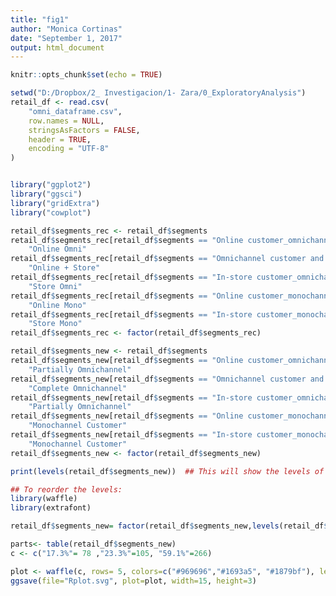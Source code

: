 ```yaml
---
title: "fig1"
author: "Monica Cortinas"
date: "September 1, 2017"
output: html_document
---
```


```r
knitr::opts_chunk$set(echo = TRUE)
```

```r
setwd("D:/Dropbox/2_ Investigacion/1- Zara/0_ExploratoryAnalysis")
retail_df <- read.csv(
    "omni_dataframe.csv",
    row.names = NULL,
    stringsAsFactors = FALSE,
    header = TRUE,
    encoding = "UTF-8"
)


library("ggplot2")
library("ggsci")
library("gridExtra")
library("cowplot")

retail_df$segments_rec <- retail_df$segments
retail_df$segments_rec[retail_df$segments == "Online customer_omnichannel user"] <-
    "Online Omni"
retail_df$segments_rec[retail_df$segments == "Omnichannel customer and user"] <-
    "Online + Store"
retail_df$segments_rec[retail_df$segments == "In-store customer_omnichannel user"] <-
    "Store Omni"
retail_df$segments_rec[retail_df$segments == "Online customer_monochannel user"] <-
    "Online Mono"
retail_df$segments_rec[retail_df$segments == "In-store customer_monochannel user"] <-
    "Store Mono"
retail_df$segments_rec <- factor(retail_df$segments_rec)

retail_df$segments_new <- retail_df$segments
retail_df$segments_new[retail_df$segments == "Online customer_omnichannel user"] <-
    "Partially Omnichannel"
retail_df$segments_new[retail_df$segments == "Omnichannel customer and user"] <-
    "Complete Omnichannel"
retail_df$segments_new[retail_df$segments == "In-store customer_omnichannel user"] <-
    "Partially Omnichannel"
retail_df$segments_new[retail_df$segments == "Online customer_monochannel user"] <-
    "Monochannel Customer"
retail_df$segments_new[retail_df$segments == "In-store customer_monochannel user"] <-
    "Monochannel Customer"
retail_df$segments_new <- factor(retail_df$segments_new)

print(levels(retail_df$segments_new))  ## This will show the levels of x are "Levels: a b c d e"

## To reorder the levels:
library(waffle)
library(extrafont)

retail_df$segments_new= factor(retail_df$segments_new,levels(retail_df$segments_new)[c(2,3,1)])

parts<- table(retail_df$segments_new)
c <- c("17.3%"= 78 ,"23.3%"=105, "59.1%"=266)

plot <- waffle(c, rows= 5, colors=c("#969696","#1693a5", "#1879bf"), legend_pos="bottom", size=0.5)
ggsave(file="Rplot.svg", plot=plot, width=15, height=3)


```
